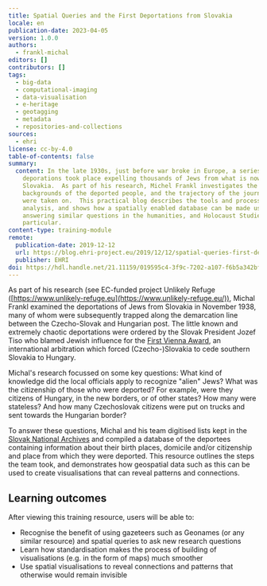 ```yaml
---
title: Spatial Queries and the First Deportations from Slovakia
locale: en
publication-date: 2023-04-05
version: 1.0.0
authors:
  - frankl-michal
editors: []
contributors: []
tags:
  - big-data
  - computational-imaging
  - data-visualisation
  - e-heritage
  - geotagging
  - metadata
  - repositories-and-collections
sources:
  - ehri
license: cc-by-4.0
table-of-contents: false
summary:
  content: In the late 1930s, just before war broke in Europe, a series of chaotic
    deporations took place expelling thousands of Jews from what is now
    Slovakia.  As part of his research, Michel Frankl investigates the
    backgrounds of the deported people, and the trajectory of the journey they
    were taken on.  This practical blog describes the tools and processes of
    analysis, and shows how a spatially enabled database can be made useful for
    answering similar questions in the humanities, and Holocaust Studies in
    particular.
content-type: training-module
remote:
  publication-date: 2019-12-12
  url: https://blog.ehri-project.eu/2019/12/12/spatial-queries-first-deportations-slovakia/
  publisher: EHRI
doi: https://hdl.handle.net/21.11159/019595c4-3f9c-7202-a107-f6b5a342bf3a
---
```

As part of his research (see EC-funded project Unlikely Refuge ([https://www.unlikely-refuge.eu](https://www.unlikely-refuge.eu/)), Michal Frankl examined the deportations of Jews from Slovakia in November 1938, many of whom were subsequently trapped along the demarcation line between the Czecho-Slovak and Hungarian post. The little known and extremely chaotic deportations were ordered by the Slovak President Jozef Tiso who blamed Jewish influence for the [First Vienna Award](https://en.wikipedia.org/wiki/First_Vienna_Award), an international arbitration which forced (Czecho-)Slovakia to cede southern Slovakia to Hungary.[](https://blog.ehri-project.eu/2019/12/12/spatial-queries-first-deportations-slovakia/#en-3886-1)

Michal's research focussed on some key questions: What kind of knowledge did the local officials apply to recognize "alien" Jews? What was the citizenship of those who were deported?  For example, were they citizens of Hungary, in the new borders, or of other states?  How many were stateless? And how many Czechoslovak citizens were put on trucks and sent towards the Hungarian border?

To answer these questions, Michal and his team digitised lists kept in the [Slovak National Archives](https://portal.ehri-project.eu/institutions/sk-003250) and compiled a database of the deportees containing information about their birth places, domicile and/or citizenship and place from which they were deported.  This resource outlines the steps the team took, and demonstrates how geospatial data such as this can be used to create visualisations that can reveal patterns and connections.

## L﻿earning outcomes

A﻿fter viewing this training resource, users will be able to:

* Recognise the benefit of using gazeteers such as Geonames (or any similar resource) and spatial queries to ask new research questions
* Learn how standardisation makes the process of building of visualisations (e.g. in the form of maps) much smoother
* Use spatial visualisations to reveal connections and patterns that otherwise would remain invisible

<ExternalResource title="Interested in learning more?" subtitle="Check out Spatial Queries and the First Deportations from Slovakia" url="https://blog.ehri-project.eu/2019/12/12/spatial-queries-first-deportations-slovakia/" />
